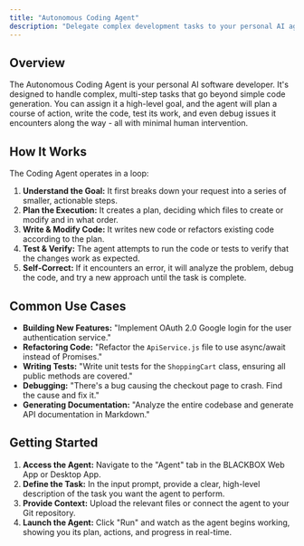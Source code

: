 ---
title: "Autonomous Coding Agent"
description: "Delegate complex development tasks to your personal AI agent and watch it build, debug, and refactor code for you."
---

## Overview

The Autonomous Coding Agent is your personal AI software developer. 
It's designed to handle complex, multi-step tasks that go beyond simple code generation. 
You can assign it a high-level goal, and the agent will plan a course of action, write the code, test its work, 
and even debug issues it encounters along the way - all with minimal human intervention.

## How It Works

The Coding Agent operates in a loop:

1.  **Understand the Goal:** It first breaks down your request into a series of smaller, actionable steps.
2.  **Plan the Execution:** It creates a plan, deciding which files to create or modify and in what order.
3.  **Write & Modify Code:** It writes new code or refactors existing code according to the plan.
4.  **Test & Verify:** The agent attempts to run the code or tests to verify that the changes work as expected.
5.  **Self-Correct:** If it encounters an error, it will analyze the problem, debug the code, and try a new approach until the task is complete.

## Common Use Cases

-   **Building New Features:** "Implement OAuth 2.0 Google login for the user authentication service."
-   **Refactoring Code:** "Refactor the `ApiService.js` file to use async/await instead of Promises."
-   **Writing Tests:** "Write unit tests for the `ShoppingCart` class, ensuring all public methods are covered."
-   **Debugging:** "There's a bug causing the checkout page to crash. Find the cause and fix it."
-   **Generating Documentation:** "Analyze the entire codebase and generate API documentation in Markdown."

## Getting Started

1.  **Access the Agent:** Navigate to the "Agent" tab in the BLACKBOX Web App or Desktop App.
2.  **Define the Task:** In the input prompt, provide a clear, high-level description of the task you want the agent to perform.
3.  **Provide Context:** Upload the relevant files or connect the agent to your Git repository.
4.  **Launch the Agent:** Click "Run" and watch as the agent begins working, showing you its plan, actions, and progress in real-time.
